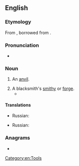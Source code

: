 ==English==

===Etymology===
From {{inh|en|enm|stethi}}, borrowed from {{der|en|non|steði}}.

===Pronunciation===
* {{IPA|en|/ˈstɪði/}}

===Noun===
{{en-noun}}

# An [[anvil]].
#: {{rfquotek|en|Sir Walter Scott}}
# A blacksmith's [[smithy]] or [[forge]].
#* {{RQ:Shakespeare Hamlet|III|ii|passage=As foul as Vulcan's '''stithy'''.}}

====Translations====
{{trans-top|an anvil}}
* Russian: {{t+|ru|накова́льня|f}}
{{trans-mid}}
{{trans-bottom}}

{{trans-top|smithy or forge}}
* Russian: {{t+|ru|ку́зница|f}}
{{trans-mid}}
{{trans-bottom}}

===Anagrams===
* {{anagrams|en|a=histty|shitty}}

[[Category:en:Tools]]